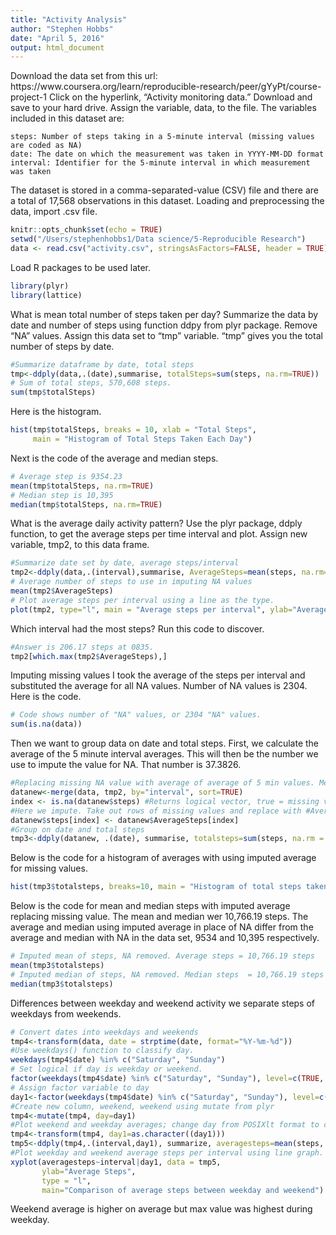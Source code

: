 ```yaml
---
title: "Activity Analysis"
author: "Stephen Hobbs"
date: "April 5, 2016"
output: html_document
---
```

Download the data set from this url: https://www.coursera.org/learn/reproducible-research/peer/gYyPt/course-project-1
Click on the hyperlink, "Activity monitoring data."
Download and save to your hard drive. Assign the variable, data, to the file.
The variables included in this dataset are:

    steps: Number of steps taking in a 5-minute interval (missing values are coded as NA)
    date: The date on which the measurement was taken in YYYY-MM-DD format
    interval: Identifier for the 5-minute interval in which measurement was taken

The dataset is stored in a comma-separated-value (CSV) file and there are a total of 17,568 observations in this dataset.
Loading and preprocessing the data, import .csv file.
```r
knitr::opts_chunk$set(echo = TRUE)
setwd("/Users/stephenhobbs1/Data science/5-Reproducible Research")
data <- read.csv("activity.csv", stringsAsFactors=FALSE, header = TRUE)
```
Load R packages to be used later.
```r
library(plyr)
library(lattice)
```
What is mean total number of steps taken per day?
Summarize the data by date and number of steps using function ddpy from plyr package. Remove "NA" values.
Assign this data set to "tmp" variable. "tmp" gives you the total number of steps by date.
```r
#Summarize dataframe by date, total steps
tmp<-ddply(data,.(date),summarise, totalSteps=sum(steps, na.rm=TRUE)) 
# Sum of total steps, 570,608 steps.
sum(tmp$totalSteps) 
```
Here is the histogram.
```r
hist(tmp$totalSteps, breaks = 10, xlab = "Total Steps",
     main = "Histogram of Total Steps Taken Each Day")
```


Next is the code of the average and median steps. 
```r
# Average step is 9354.23
mean(tmp$totalSteps, na.rm=TRUE) 
# Median step is 10,395
median(tmp$totalSteps, na.rm=TRUE) 
```
What is the average daily activity pattern?
Use the plyr package, ddply function, to get the average steps per time interval and plot. Assign new variable, tmp2, to this data frame.

```r
#Summarize date set by date, average steps/interval
tmp2<-ddply(data,.(interval),summarise, AverageSteps=mean(steps, na.rm=TRUE)) 
# Average number of steps to use in imputing NA values
mean(tmp2$AverageSteps) 
# Plot average steps per interval using a line as the type. 
plot(tmp2, type="l", main = "Average steps per interval", ylab="Average Steps", xlab="Interval, minute units")
```
 
 Which interval had the most steps? Run this code to discover.
```r
#Answer is 206.17 steps at 0835.
tmp2[which.max(tmp2$AverageSteps),]
```
Imputing missing values
I took the average of the steps per interval and substituted the average for all NA values.
Number of NA values is 2304. Here is the code.
``` r
# Code shows number of "NA" values, or 2304 "NA" values.
sum(is.na(data)) 
```
Then we want to group data on date and total steps. First, we calculate the average of the 5 minute interval averages. This will then be the number we use to impute the value for NA. That number is 37.3826.
```r
#Replacing missing NA value with average of average of 5 min values. Merge original data set with tmp2, which shows average.
datanew<-merge(data, tmp2, by="interval", sort=TRUE) 
index <- is.na(datanew$steps) #Returns logical vector, true = missing value
#Here we impute. Take out rows of missing values and replace with #AverageSteps where there was NA, missing value
datanew$steps[index] <- datanew$AverageSteps[index] 
#Group on date and total steps
tmp3<-ddply(datanew, .(date), summarise, totalsteps=sum(steps, na.rm = TRUE)) 
```

Below is the code for a histogram of averages with using imputed average for missing values.
``` r
hist(tmp3$totalsteps, breaks=10, main = "Histogram of total steps taken each day, Impute NA", xlab="Total Steps") #Histogram with imputed missing values
```

Below is the code for mean and median steps with imputed average replacing missing value. The mean and median wer 10,766.19 steps. The average and median using imputed average in place of NA differ from the average and median with NA in the data set, 9534 and 10,395 respectively.
``` r
# Imputed mean of steps, NA removed. Average steps = 10,766.19 steps
mean(tmp3$totalsteps) 
# Imputed median of steps, NA removed. Median steps  = 10,766.19 steps
median(tmp3$totalsteps)
```
Differences between weekday and weekend activity
 we separate steps of weekdays from weekends. 
``` r
# Convert dates into weekdays and weekends
tmp4<-transform(data, date = strptime(date, format="%Y-%m-%d"))
#Use weekdays() function to classify day.
weekdays(tmp4$date) %in% c("Saturday", "Sunday") 
# Set logical if day is weekday or weekend.
factor(weekdays(tmp4$date) %in% c("Saturday", "Sunday"), level=c(TRUE, FALSE), labels=c("weekend", "weekday"))
# Assign factor variable to day
day1<-factor(weekdays(tmp4$date) %in% c("Saturday", "Sunday"), level=c(TRUE, FALSE), labels=c("weekend", "weekday"))
#Create new column, weekend, weekend using mutate from plyr
tmp4<-mutate(tmp4, day=day1)
#Plot weekend and weekday averages; change day from POSIXlt format to character format because ddply does not work on posixlt; it only works on charactoer & number vector.
tmp4<-transform(tmp4, day1=as.character((day1)))  
tmp5<-ddply(tmp4,.(interval,day1), summarize, averagesteps=mean(steps, na.rm = TRUE))
#Plot weekday and weekend average steps per interval using line graph.
xyplot(averagesteps~interval|day1, data = tmp5, 
       ylab="Average Steps", 
       type = "l",
       main="Comparison of average steps between weekday and weekend")
```

Weekend average is higher on average but max value was highest during weekday.
